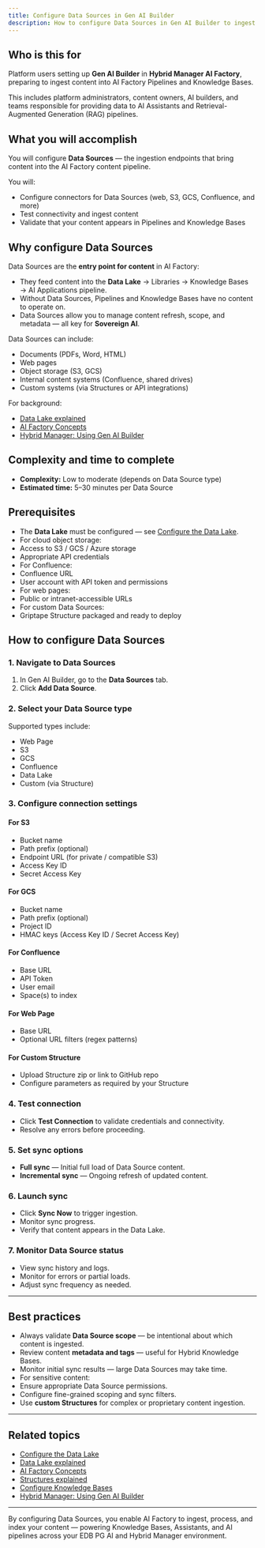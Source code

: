 ```yaml
---
title: Configure Data Sources in Gen AI Builder
description: How to configure Data Sources in Gen AI Builder to ingest content for AI Factory Pipelines and Knowledge Bases.
---
```


## Who is this for

Platform users setting up **Gen AI Builder** in **Hybrid Manager AI Factory**, preparing to ingest content into AI Factory Pipelines and Knowledge Bases.

This includes platform administrators, content owners, AI builders, and teams responsible for providing data to AI Assistants and Retrieval-Augmented Generation (RAG) pipelines.

## What you will accomplish

You will configure **Data Sources** — the ingestion endpoints that bring content into the AI Factory content pipeline.

You will:

- Configure connectors for Data Sources (web, S3, GCS, Confluence, and more)
- Test connectivity and ingest content
- Validate that your content appears in Pipelines and Knowledge Bases

## Why configure Data Sources

Data Sources are the **entry point for content** in AI Factory:

- They feed content into the **Data Lake** → Libraries → Knowledge Bases → AI Applications pipeline.
- Without Data Sources, Pipelines and Knowledge Bases have no content to operate on.
- Data Sources allow you to manage content refresh, scope, and metadata — all key for **Sovereign AI**.

Data Sources can include:

- Documents (PDFs, Word, HTML)
- Web pages
- Object storage (S3, GCS)
- Internal content systems (Confluence, shared drives)
- Custom systems (via Structures or API integrations)

For background:

- [Data Lake explained](edb-postgres-ai/ai-factory/learn/explained/data-lake-explained)
- [AI Factory Concepts](edb-postgres-ai/ai-factory/learn/explained/ai-factory-concepts)
- [Hybrid Manager: Using Gen AI Builder](edb-postgres-ai/hybrid-manager/ai-factory/gen-ai/builder)

## Complexity and time to complete

- **Complexity:** Low to moderate (depends on Data Source type)
- **Estimated time:** 5–30 minutes per Data Source

## Prerequisites

- The **Data Lake** must be configured — see [Configure the Data Lake](configure-datalake).
- For cloud object storage:
- Access to S3 / GCS / Azure storage
- Appropriate API credentials
- For Confluence:
- Confluence URL
- User account with API token and permissions
- For web pages:
- Public or intranet-accessible URLs
- For custom Data Sources:
- Griptape Structure packaged and ready to deploy

## How to configure Data Sources

### 1. Navigate to Data Sources

1. In Gen AI Builder, go to the **Data Sources** tab.
2. Click **Add Data Source**.

### 2. Select your Data Source type

Supported types include:

- Web Page
- S3
- GCS
- Confluence
- Data Lake
- Custom (via Structure)

### 3. Configure connection settings

#### For S3

- Bucket name
- Path prefix (optional)
- Endpoint URL (for private / compatible S3)
- Access Key ID
- Secret Access Key

#### For GCS

- Bucket name
- Path prefix (optional)
- Project ID
- HMAC keys (Access Key ID / Secret Access Key)

#### For Confluence

- Base URL
- API Token
- User email
- Space(s) to index

#### For Web Page

- Base URL
- Optional URL filters (regex patterns)

#### For Custom Structure

- Upload Structure zip or link to GitHub repo
- Configure parameters as required by your Structure

### 4. Test connection

- Click **Test Connection** to validate credentials and connectivity.
- Resolve any errors before proceeding.

### 5. Set sync options

- **Full sync** — Initial full load of Data Source content.
- **Incremental sync** — Ongoing refresh of updated content.

### 6. Launch sync

- Click **Sync Now** to trigger ingestion.
- Monitor sync progress.
- Verify that content appears in the Data Lake.

### 7. Monitor Data Source status

- View sync history and logs.
- Monitor for errors or partial loads.
- Adjust sync frequency as needed.

---

## Best practices

- Always validate **Data Source scope** — be intentional about which content is ingested.
- Review content **metadata and tags** — useful for Hybrid Knowledge Bases.
- Monitor initial sync results — large Data Sources may take time.
- For sensitive content:
- Ensure appropriate Data Source permissions.
- Configure fine-grained scoping and sync filters.
- Use **custom Structures** for complex or proprietary content ingestion.

---

## Related topics

- [Configure the Data Lake](configure-datalake)
- [Data Lake explained](edb-postgres-ai/ai-factory/learn/explained/data-lake-explained)
- [AI Factory Concepts](edb-postgres-ai/ai-factory/learn/explained/ai-factory-concepts)
- [Structures explained](edb-postgres-ai/ai-factory/learn/explained/structures-explained)
- [Configure Knowledge Bases](../../../builder/libraries/knowledge-bases)
- [Hybrid Manager: Using Gen AI Builder](edb-postgres-ai/hybrid-manager/ai-factory/gen-ai/builder)

---

By configuring Data Sources, you enable AI Factory to ingest, process, and index your content — powering Knowledge Bases, Assistants, and AI pipelines across your EDB PG AI and Hybrid Manager environment.

